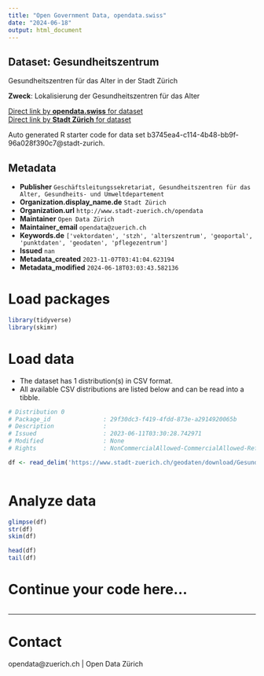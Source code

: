```yaml
---
title: "Open Government Data, opendata.swiss"
date: "2024-06-18"
output: html_document
---
```


## Dataset: Gesundheitszentrum

Gesundheitszentren für das Alter in der Stadt Zürich

**Zweck**: Lokalisierung der Gesundheitszentren für das Alter

[Direct link by **opendata.swiss** for dataset](https://opendata.swiss/de/dataset/gesundheitszentrum)<br>
[Direct link by **Stadt Zürich** for dataset](https://data.stadt-zuerich.ch/dataset/geo_gesundheitszentrum)

Auto generated R starter code for data set b3745ea4-c114-4b48-bb9f-96a028f390c7@stadt-zurich.

## Metadata

- **Publisher** `Geschäftsleitungssekretariat, Gesundheitszentren für das Alter, Gesundheits- und Umweltdepartement`
- **Organization.display_name.de** `Stadt Zürich`
- **Organization.url** `http://www.stadt-zuerich.ch/opendata`
- **Maintainer** `Open Data Zürich`
- **Maintainer_email** `opendata@zuerich.ch`
- **Keywords.de** `['vektordaten', 'stzh', 'alterszentrum', 'geoportal', 'punktdaten', 'geodaten', 'pflegezentrum']`
- **Issued** `nan`
- **Metadata_created** `2023-11-07T03:41:04.623194`
- **Metadata_modified** `2024-06-18T03:03:43.582136`


# Load packages

```r

library(tidyverse)
library(skimr)

```

# Load data

-   The dataset has 1 distribution(s) in CSV format.
-   All available CSV distributions are listed below and can be read into a tibble.

```r

# Distribution 0
# Package_id               : 29f30dc3-f419-4fdd-873e-a2914920065b
# Description              : 
# Issued                   : 2023-06-11T03:30:28.742971
# Modified                 : None
# Rights                   : NonCommercialAllowed-CommercialAllowed-ReferenceNotRequired

df <- read_delim('https://www.stadt-zuerich.ch/geodaten/download/Gesundheitszentrum?format=10008')



```

# Analyze data

```r

glimpse(df)
str(df)
skim(df)

head(df)
tail(df)

```

# Continue your code here...

```r

```

------------------------------------------------------------------------

# Contact

opendata@zuerich.ch | Open Data Zürich
